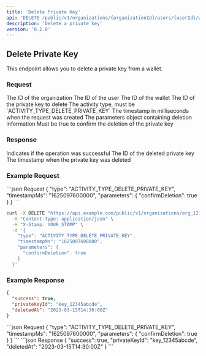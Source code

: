```yaml
---
title: 'Delete Private Key'
api: 'DELETE /public/v1/organizations/{organizationId}/users/{userId}/wallets/{walletId}/private-keys/{privateKeyId}'
description: 'Delete a private key'
version: '0.1.0'
---
```


## Delete Private Key

This endpoint allows you to delete a private key from a wallet.

### Request

<ParamField path="organizationId" type="string" required>
  The ID of the organization
</ParamField>

<ParamField path="userId" type="string" required>
  The ID of the user
</ParamField>

<ParamField path="walletId" type="string" required>
  The ID of the wallet
</ParamField>

<ParamField path="privateKeyId" type="string" required>
  The ID of the private key to delete
</ParamField>

<ParamField body="type" type="string" required>
  The activity type, must be `ACTIVITY_TYPE_DELETE_PRIVATE_KEY`
</ParamField>

<ParamField body="timestampMs" type="string" required>
  The timestamp in milliseconds when the request was created
</ParamField>

<ParamField body="parameters" type="object" required>
  The parameters object containing deletion information
</ParamField>

<ParamField body="parameters.confirmDeletion" type="boolean" required>
  Must be true to confirm the deletion of the private key
</ParamField>

### Response

<ResponseField name="success" type="boolean">
  Indicates if the operation was successful
</ResponseField>

<ResponseField name="privateKeyId" type="string">
  The ID of the deleted private key
</ResponseField>

<ResponseField name="deletedAt" type="string">
  The timestamp when the private key was deleted
</ResponseField>

### Example Request

<CodeGroup>
```json Request
{
  "type": "ACTIVITY_TYPE_DELETE_PRIVATE_KEY",
  "timestampMs": "1625097600000",
  "parameters": {
    "confirmDeletion": true
  }
}
```

```bash cURL
curl -X DELETE "https://api.example.com/public/v1/organizations/org_12345abcde/users/user_67890fghij/wallets/wallet_12345abcde/private-keys/key_12345abcde" \
  -H "Content-Type: application/json" \
  -H "X-Stamp: YOUR_STAMP" \
  -d '{
    "type": "ACTIVITY_TYPE_DELETE_PRIVATE_KEY",
    "timestampMs": "1625097600000",
    "parameters": {
      "confirmDeletion": true
    }
  }'
```
</CodeGroup>

### Example Response

```json
{
  "success": true,
  "privateKeyId": "key_12345abcde",
  "deletedAt": "2023-03-15T14:30:00Z"
}
```

<RequestExample>
```json Request
{
  "type": "ACTIVITY_TYPE_DELETE_PRIVATE_KEY",
  "timestampMs": "1625097600000",
  "parameters": {
    "confirmDeletion": true
  }
}
```
</RequestExample>

<ResponseExample>
```json Response
{
  "success": true,
  "privateKeyId": "key_12345abcde",
  "deletedAt": "2023-03-15T14:30:00Z"
}
```
</ResponseExample>
